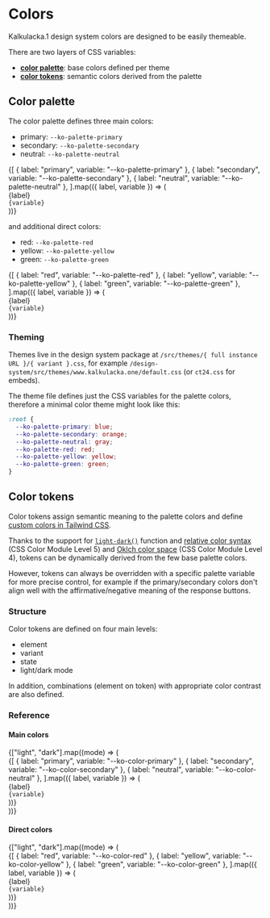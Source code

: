 
<Meta title="Colors" />

# Colors

Kalkulacka.1 design system colors are designed to be easily themeable.

There are two layers of CSS variables:

- [**color palette**](#color-palette): base colors defined per theme
- [**color tokens**](#color-tokens): semantic colors derived from the palette

## Color palette

The color palette defines three main colors:

- primary: `--ko-palette-primary`
- secondary: `--ko-palette-secondary`
- neutral: `--ko-palette-neutral`

<Unstyled>
  <div
    style={{
      display: "grid",
      gridTemplateColumns: "repeat(auto-fill, minmax(8rem, 1fr))",
      gap: "2rem",
      backgroundColor: "rgba(0, 0, 0, 0.05)",
      padding: "2rem",
    }}
  >
    {[
      { label: "primary", variable: "--ko-palette-primary" },
      { label: "secondary", variable: "--ko-palette-secondary" },
      { label: "neutral", variable: "--ko-palette-neutral" },      
    ].map(({ label, variable }) => (
      <div
        key={variable}
        style={{
          display: "flex",
          flexDirection: "column",
          alignItems: "center",
          gap: "0.5rem",
        }}
      >
        <div
          style={{
            width: "8rem",
            height: "8rem",
            borderRadius: "50%",
            backgroundColor: `var(${variable})`,
          }}
        />
        <div style={{ textAlign: "center", fontSize: "0.875rem" }}>{label}</div>
        <code style={{ textAlign: "center", fontSize: "0.625rem" }}>{variable}</code>
      </div>
    ))}
  </div>
</Unstyled>

and additional direct colors:

- red: `--ko-palette-red`
- yellow: `--ko-palette-yellow`
- green: `--ko-palette-green`

<Unstyled>
  <div
    style={{
      display: "grid",
      gridTemplateColumns: "repeat(auto-fill, minmax(8rem, 1fr))",
      gap: "2rem",
      backgroundColor: "rgba(0, 0, 0, 0.05)",
      padding: "2rem",
    }}
  >
    {[
      { label: "red", variable: "--ko-palette-red" },
      { label: "yellow", variable: "--ko-palette-yellow" },
      { label: "green", variable: "--ko-palette-green" },      
    ].map(({ label, variable }) => (
      <div
        key={variable}
        style={{
          display: "flex",
          flexDirection: "column",
          alignItems: "center",
          gap: "0.5rem",
        }}
      >
        <div
          style={{
            width: "8rem",
            height: "8rem",
            borderRadius: "50%",
            backgroundColor: `var(${variable})`,
          }}
        />
        <div style={{ textAlign: "center", fontSize: "0.875rem" }}>{label}</div>
        <code style={{ textAlign: "center", fontSize: "0.625rem" }}>{variable}</code>
      </div>
    ))}
  </div>
</Unstyled>

### Theming

Themes live in the design system package at `/src/themes/{ full instance URL }/{ variant }.css`, for example `/design-system/src/themes/www.kalkulacka.one/default.css` (or `ct24.css` for embeds).

The theme file defines just the CSS variables for the palette colors, therefore a minimal color theme might look like this:

```css
:root {
  --ko-palette-primary: blue;
  --ko-palette-secondary: orange;
  --ko-palette-neutral: gray;
  --ko-palette-red: red;
  --ko-palette-yellow: yellow;
  --ko-palette-green: green;
}
```

## Color tokens

Color tokens assign semantic meaning to the palette colors and define [custom colors in Tailwind CSS](https://tailwindcss.com/docs/colors#customizing-your-colors).

Thanks to the support for [`light-dark()`](https://developer.mozilla.org/en-US/docs/Web/CSS/color_value/light-dark) function and [relative color syntax](https://developer.mozilla.org/en-US/docs/Web/CSS/CSS_colors/Relative_colors) (CSS Color Module Level 5) and [Oklch color space](https://developer.mozilla.org/en-US/docs/Web/CSS/color_value/oklch) (CSS Color Module Level 4), tokens can be dynamically derived from the few base palette colors.

However, tokens can always be overridden with a specific palette variable for more precise control, for example if the primary/secondary colors don't align well with the affirmative/negative meaning of the response buttons.

### Structure

Color tokens are defined on four main levels:

- element
- variant
- state
- light/dark mode

In addition, combinations (element on token) with appropriate color contrast are also defined.

### Reference

#### Main colors

<Unstyled>
  <div
    style={{
      display: "grid",
      gridAutoFlow: "rows",
    }}
  >
    {["light", "dark"].map((mode) => (
      <div
        key={mode}
        style={{
          display: "grid",
          gridTemplateColumns: "repeat(auto-fill, minmax(8rem, 1fr))",
          gap: "2rem",
          backgroundColor: mode === "dark" ? "rgba(0, 0, 0, 0.85)" : "rgba(0, 0, 0, 0.05)",
          color: mode === "dark" ? "white" : "black",
          padding: "2rem",
        }}
      >
        {[
          { label: "primary", variable: "--ko-color-primary" },
          { label: "secondary", variable: "--ko-color-secondary" },
          { label: "neutral", variable: "--ko-color-neutral" },
        ].map(({ label, variable }) => (
          <div
            key={`${mode}-${variable}`}
            style={{
              display: "flex",
              flexDirection: "column",
              alignItems: "center",
              gap: "0.5rem",
              colorScheme: mode,
            }}
          >
            <div
              style={{
                width: "8rem",
                height: "8rem",
                borderRadius: "50%",
                backgroundColor: `var(${variable})`,
              }}
            />
            <div style={{ textAlign: "center", fontSize: "0.875rem" }}>
              {label}
            </div>
            <code style={{ textAlign: "center", fontSize: "0.625rem" }}>{variable}</code>
          </div>
        ))}
      </div>
    ))}
  </div>
</Unstyled>

#### Direct colors

<Unstyled>
  <div
    style={{
      display: "grid",
      gridAutoFlow: "rows",
    }}
  >
    {["light", "dark"].map((mode) => (
      <div
        key={mode}
        style={{
          display: "grid",
          gridTemplateColumns: "repeat(auto-fill, minmax(8rem, 1fr))",
          gap: "2rem",
          backgroundColor: mode === "dark" ? "rgba(0, 0, 0, 0.85)" : "rgba(0, 0, 0, 0.05)",
          color: mode === "dark" ? "white" : "black",
          padding: "2rem",
        }}
      >
        {[
          { label: "red", variable: "--ko-color-red" },
          { label: "yellow", variable: "--ko-color-yellow" },
          { label: "green", variable: "--ko-color-green" },
        ].map(({ label, variable }) => (
          <div
            key={`${mode}-${variable}`}
            style={{
              display: "flex",
              flexDirection: "column",
              alignItems: "center",
              gap: "0.5rem",
              colorScheme: mode,
            }}
          >
            <div
              style={{
                width: "8rem",
                height: "8rem",
                borderRadius: "50%",
                backgroundColor: `var(${variable})`,
              }}
            />
            <div style={{ textAlign: "center", fontSize: "0.875rem" }}>
              {label}
            </div>
            <code style={{ textAlign: "center", fontSize: "0.625rem" }}>{variable}</code>
          </div>
        ))}
      </div>
    ))}
  </div>
</Unstyled>
